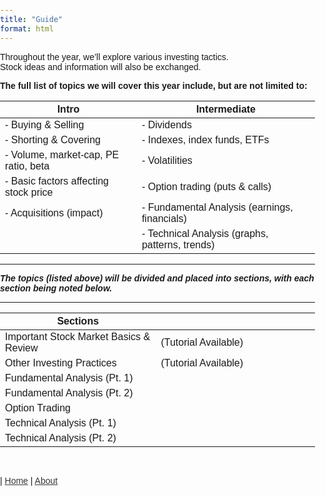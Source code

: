 ```yaml
---
title: "Guide"
format: html
---
```

<span class="blank-line"></span>

Throughout the year, we'll explore various investing tactics.   
Stock ideas and information will also be exchanged.

**The full list of topics we will cover this year include, but are not limited to:**
<div class="small-table">
| **Intro**                          | **Intermediate**                              |
|------------------------------------|-----------------------------------------------|
| - Buying & Selling                 | - Dividends                                   |
| - Shorting & Covering              | - Indexes, index funds, ETFs                  |
| - Volume, market-cap, PE ratio, beta| - Volatilities                                |
| - Basic factors affecting stock price| - Option trading (puts & calls)              |
| - Acquisitions (impact)            | - Fundamental Analysis (earnings, financials) |
|                                    | - Technical Analysis (graphs, patterns, trends)|
</div>
---

<span class="smalltext-black">***The topics <span class="smalltext-black">(listed above)</span> will be divided and placed into sections, with each section being noted below.***</span>  

---


| **Sections**                                |                                              |
|---------------------------------------------|----------------------------------------------|
| Important Stock Market Basics & Review      | <span class="smalltext-black">(Tutorial Available)</span>                         |
| Other Investing Practices          | <span class="smalltext-black">(Tutorial Available)</span>                         |
| Fundamental Analysis (Pt. 1)                | <!-- -->                         |
| Fundamental Analysis (Pt. 2)                | <!-- -->                         |
| Option Trading                              | <!-- -->                         |
| Technical Analysis (Pt. 1)                  | <!-- -->                         |
| Technical Analysis (Pt. 2)                  | <!-- -->      

<br>

<div class="nav-right">
 | [Home](index.qmd){style="color: #373737;"} | [About](about.qmd){style="color: #373737;"}
</div>

<style>
  body {
    margin: 0;
    padding: 0;
    font-family: Arial, sans-serif;
    background-image: url('invest-background-narrow.png');
    background-size: cover;
    background-repeat: no-repeat;
    min-height: 100vh;
  }

  #steps {
    padding: 20px;
    box-sizing: border-box;
  }
</style>